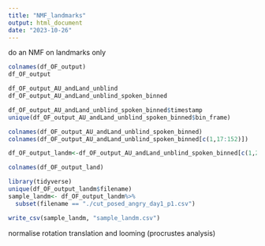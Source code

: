 ```yaml
---
title: "NMF_landmarks"
output: html_document
date: "2023-10-26"
---
```



do an NMF on landmarks only

```r

colnames(df_OF_output)
df_OF_output

df_OF_output_AU_andLand_unblind
df_OF_output_AU_andLand_unblind_spoken_binned

df_OF_output_AU_andLand_unblind_spoken_binned$timestamp
unique(df_OF_output_AU_andLand_unblind_spoken_binned$bin_frame)

```



```r
colnames(df_OF_output_AU_andLand_unblind_spoken_binned)
colnames(df_OF_output_AU_andLand_unblind_spoken_binned[c(1,17:152)])

df_OF_output_landm<-df_OF_output_AU_andLand_unblind_spoken_binned[c(1,2:3,8:17:152)]

colnames(df_OF_output_land)

library(tidyverse)
unique(df_OF_output_landm$filename)
sample_landm<- df_OF_output_landm%>%
  subset(filename == "./cut_posed_angry_day1_p1.csv")

write_csv(sample_landm, "sample_landm.csv")

```

normalise rotation translation and looming (procrustes analysis)
